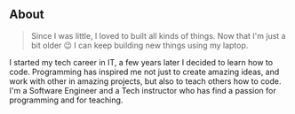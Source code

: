 ## About

> Since I was little, I loved to built all kinds of things. Now that I'm just a bit older 😉 I can keep building new things using my laptop.

I started my tech career in IT, a few years later I decided to learn how to code. Programming has inspired me not just to create amazing ideas, and work with other in amazing projects, but also to teach others how to code. I'm a Software Engineer and a Tech instructor who has find a passion for programming and for teaching.
